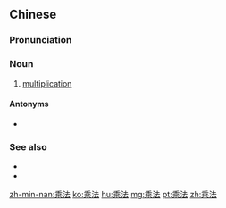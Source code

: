 {{also|乗法}}

==Chinese==
{{zh-forms}}
{{wikipedia|lang=zh}}

===Pronunciation===
{{zh-pron
|m=chéngfǎ
|c=sing4 faat3
|cat=n
}}

===Noun===
{{zh-noun}}

# {{lb|zh|arithmetic}} [[multiplication]]

====Antonyms====
* {{zh-l|除法}}

===See also===
* {{zh-l|加法}}
* {{zh-l|減法}}

[[zh-min-nan:乘法]]
[[ko:乘法]]
[[hu:乘法]]
[[mg:乘法]]
[[pt:乘法]]
[[zh:乘法]]